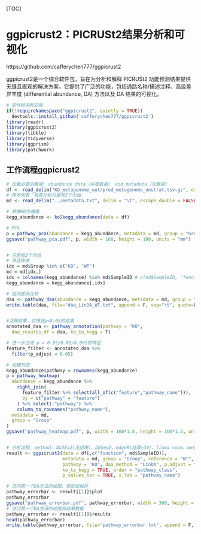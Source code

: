 [TOC]

# ggpicrust2：PICRUSt2结果分析和可视化

https://github.com/cafferychen777/ggpicrust2

ggpicrust2是一个综合软件包，旨在为分析和解释 PICRUSt2 功能预测结果提供无缝且直观的解决方案。它提供了广泛的功能，包括通路名称/描述注释、高级差异丰度 (differential abundance, DA) 方法以及 DA 结果的可视化。


```r
# 软件检测和安装
if(!requireNamespace("ggpicrust2", quietly = TRUE))
  devtools::install_github('cafferychen777/ggpicrust2')
library(readr)
library(ggpicrust2)
library(tibble)
library(tidyverse)
library(ggprism)
library(patchwork)
```

## 工作流程ggpicrust2

```r
# 加载必要的数据: abundance data（丰度数据） and metadata（元数据）
df <- read_delim("KO_metagenome_out/pred_metagenome_unstrat.tsv.gz", delim = "\t", col_names = TRUE, trim_ws = TRUE)
# 样本列表：有些分析只能有2个分组
md <- read_delim("../metadata.txt", delim = "\t", escape_double = FALSE, trim_ws = TRUE)

# 转换KO为通路
kegg_abundance <- ko2kegg_abundance(data = df)

# PCA
p = pathway_pca(abundance = kegg_abundance, metadata = md, group = "Group")
ggsave("pathway_pca.pdf", p, width = 160, height = 100, units = "mm")


# 只能有2个分组
# 筛选样本
idx = md$Group %in% c("KO", "WT")
md = md[idx,]
idx = colnames(kegg_abundance) %in% md$SampleID # c(md$SampleID, "function", "#NAME")
kegg_abundance = kegg_abundance[,idx]

# 组间差异比较
daa <- pathway_daa(abundance = kegg_abundance, metadata = md, group = "Group", daa_method = "LinDA", select = NULL, p.adjust = "none", reference = "WT")
write.table(daa, file="daa_LinDA_WT.txt", append = F, sep="\t", quote=F, row.names=F, col.names=T)


#注释结果，仅筛选p<0.05的结果
annotated_daa <- pathway_annotation(pathway = "KO",
  daa_results_df = daa, ko_to_kegg = T)

# 进一步过滤 p < 0.05/0.01/0.001的特征    
feature_filter <- annotated_daa %>% 
  filter(p_adjust < 0.05)

# 创建热图
kegg_abundance$pathway = rownames(kegg_abundance)
p = pathway_heatmap(
  abundance = kegg_abundance %>% 
    right_join(
      feature_filter %>% select(all_of(c("feature","pathway_name"))),
      by = c("pathway" = "feature")
    ) %>% select(-"pathway") %>% 
    column_to_rownames("pathway_name"),
  metadata = md, 
  group = "Group"
)
ggsave("pathway_heatmap.pdf", p, width = 160*1.5, height = 100*1.5, units = "mm")


# 分析流程, method: ALDEx2(无结果)、DESeq2、edgeR(结果>30)、limma voom、metagenomeSeq、LinDA(无结果)、Maaslin2
result <- ggpicrust2(data = df[,c("function", md$SampleID)],
                     metadata = md, group = "Group", reference = "WT",
                     pathway = "KO", daa_method = "LinDA", p.adjust = "none",
                     ko_to_kegg = TRUE, order = "pathway_class",
                     p_values_bar = TRUE, x_lab = "pathway_name")

# 访问第一个DA方法的绘图、预览和保存
pathway_errorbar <- result[[1]]$plot
pathway_errorbar
ggsave("pathway_errorbar.pdf", pathway_errorbar, width = 360, height = 180, units = "mm")
# 访问第一个DA方法的绘图和结果数据
pathway_errorbar <- result[[1]]$results
head(pathway_errorbar)
write.table(pathway_errorbar, file="pathway_errorbar.txt", append = F, sep="\t", quote=F, row.names=F, col.names=T)
```    

 